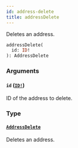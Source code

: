 ```yaml
---
id: address-delete
title: addressDelete
---
```


Deletes an address.

```graphql
addressDelete(
  id: ID!
): AddressDelete

```

### Arguments

#### `id` ([`ID!`](/api-reference/scalars/id.mdx))

ID of the address to delete.

### Type

#### [`AddressDelete`](/api-reference/objects/address-delete.mdx)

Deletes an address.
